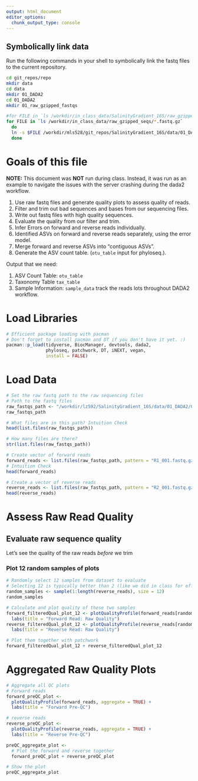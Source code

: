 ```yaml
---
output: html_document
editor_options: 
  chunk_output_type: console
---
```

## Symbolically link data

Run the following commands in your shell to symbolically link the fastq files to the current repository. 
```bash
cd git_repos/repo
mkdir data
cd data
mkdir 01_DADA2
cd 01_DADA2
mkdir 01_raw_gzipped_fastqs

#for FILE in `ls /workdir/in_class_data/SalinityGradient_16S/raw_gzipped_fastqs/*.fastq.gz`
for FILE in `ls /workdir/in_class_data/raw_gzipped_seqs/*.fastq.gz`
  do
  ln -s $FILE /workdir/mls528/git_repos/SalinityGradient_16S/data/01_DADA2/01_raw_gzipped_fastqs/
  done
```


# Goals of this file 

**NOTE:** This document was **NOT** run during class. Instead, it was run as an example to navigate the issues with the server crashing during the dada2 workflow. 

1. Use raw fastq files and generate quality plots to assess quality of reads.
2. Filter and trim out bad sequences and bases from our sequencing files. 
3. Write out fastq files with high quality sequences. 
4. Evaluate the quality from our filter and trim. 
5. Infer Errors on forward and reverse reads individually.
6. Identified ASVs on forward and reverse reads separately, using the error model.  
7. Merge forward and reverse ASVs into "contiguous ASVs".  
8. Generate the ASV count table. (`otu_table` input for phyloseq.). 


Output that we need: 

1. ASV Count Table: `otu_table`  
2. Taxonomy Table  `tax_table`
3. Sample Information: `sample_data`  track the reads lots throughout DADA2 workflow. 


# Load Libraries 
```r
# Efficient package loading with pacman 
# Don't forget to install pacman and DT if you don't have it yet. :) 
pacman::p_load(tidyverse, BiocManager, devtools, dada2, 
               phyloseq, patchwork, DT, iNEXT, vegan,
               install = FALSE)

```


# Load Data 
```r
# Set the raw fastq path to the raw sequencing files 
# Path to the fastq files 
raw_fastqs_path <- "/workdir/lz592/SalinityGradient_16S/data/01_DADA2/01_raw_gzipped_fastqs"
raw_fastqs_path

# What files are in this path? Intuition Check 
head(list.files(raw_fastqs_path))

# How many files are there? 
str(list.files(raw_fastqs_path))

# Create vector of forward reads
forward_reads <- list.files(raw_fastqs_path, pattern = "R1_001.fastq.gz", full.names = TRUE)  
# Intuition Check 
head(forward_reads)  

# Create a vector of reverse reads 
reverse_reads <- list.files(raw_fastqs_path, pattern = "R2_001.fastq.gz", full.names = TRUE)
head(reverse_reads)
```

# Assess Raw Read Quality 

## Evaluate raw sequence quality 

Let's see the quality of the raw reads *before* we trim

### Plot 12 random samples of plots 
```r
# Randomly select 12 samples from dataset to evaluate 
# Selecting 12 is typically better than 2 (like we did in class for efficiency)
random_samples <- sample(1:length(reverse_reads), size = 12)
random_samples

# Calculate and plot quality of these two samples
forward_filteredQual_plot_12 <- plotQualityProfile(forward_reads[random_samples]) + 
  labs(title = "Forward Read: Raw Quality")
reverse_filteredQual_plot_12 <- plotQualityProfile(reverse_reads[random_samples]) + 
  labs(title = "Reverse Read: Raw Quality")

# Plot them together with patchwork
forward_filteredQual_plot_12 + reverse_filteredQual_plot_12

```

# Aggregated Raw Quality Plots
```r
# Aggregate all QC plots 
# Forward reads
forward_preQC_plot <- 
  plotQualityProfile(forward_reads, aggregate = TRUE) + 
  labs(title = "Forward Pre-QC")

# reverse reads
reverse_preQC_plot <- 
  plotQualityProfile(reverse_reads, aggregate = TRUE) + 
  labs(title = "Reverse Pre-QC")

preQC_aggregate_plot <- 
  # Plot the forward and reverse together 
  forward_preQC_plot + reverse_preQC_plot

# Show the plot
preQC_aggregate_plot

```


